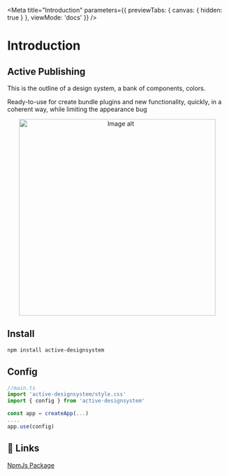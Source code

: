 
<Meta
  title="Introduction"
  parameters={{
    previewTabs: {
      canvas: { hidden: true }
    },
    viewMode: 'docs'
  }}
/>

# Introduction

## Active Publishing

This is the outline of a design system, a bank of components, colors.

Ready-to-use for create bundle plugins and new functionality, quickly, in a coherent way, while limiting the appearance bug

<center>
  <img src={imageUrl} alt="Image alt" width="450px" height="450px" />
</center>

## Install

```bash
npm install active-designsystem
```
## Config

```ts
//main.ts
import 'active-designsystem/style.css'
import { config } from 'active-designsystem'

const app = createApp(...)
....
app.use(config)
```
## 🔗 Links

[NpmJs Package](https://www.npmjs.com/package/active-designsystem)
